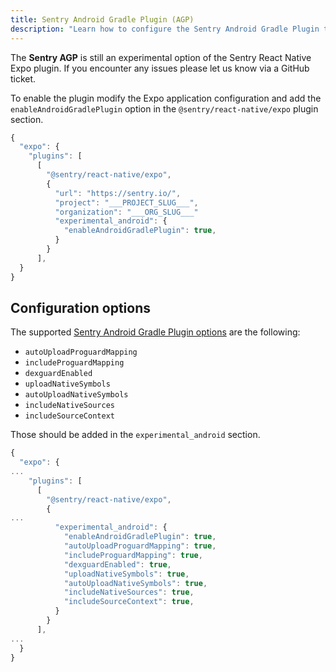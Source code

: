 ```yaml
---
title: Sentry Android Gradle Plugin (AGP)
description: "Learn how to configure the Sentry Android Gradle Plugin to automatically upload source maps and debug symbols for your Expo project."
---
```


<Alert>

The **Sentry AGP** is still an experimental option of the Sentry React Native Expo plugin. If you encounter any issues please let us know via a GitHub ticket.

</Alert>

To enable the plugin modify the Expo application configuration and add the `enableAndroidGradlePlugin` option in the `@sentry/react-native/expo` plugin section.

```javascript {tabTitle:app.json/app.config.json} {10-12}
{
  "expo": {
    "plugins": [
      [
        "@sentry/react-native/expo",
        {
          "url": "https://sentry.io/",
          "project": "___PROJECT_SLUG___",
          "organization": "___ORG_SLUG___"
          "experimental_android": {
            "enableAndroidGradlePlugin": true,
          }
        }
      ],
  }
}
```

## Configuration options

The supported [Sentry Android Gradle Plugin options](/platforms/android/configuration/gradle/) are the following:
- `autoUploadProguardMapping`
- `includeProguardMapping`
- `dexguardEnabled`
- `uploadNativeSymbols`
- `autoUploadNativeSymbols`
- `includeNativeSources`
- `includeSourceContext`


Those should be added in the `experimental_android` section.

```javascript {tabTitle:app.json/app.config.json}
{
  "expo": {
...
    "plugins": [
      [
        "@sentry/react-native/expo",
        {
...
          "experimental_android": {
            "enableAndroidGradlePlugin": true,
            "autoUploadProguardMapping": true,
            "includeProguardMapping": true,
            "dexguardEnabled": true,
            "uploadNativeSymbols": true,
            "autoUploadNativeSymbols": true,
            "includeNativeSources": true,
            "includeSourceContext": true,
          }
        }
      ],
...
  }
}
```
